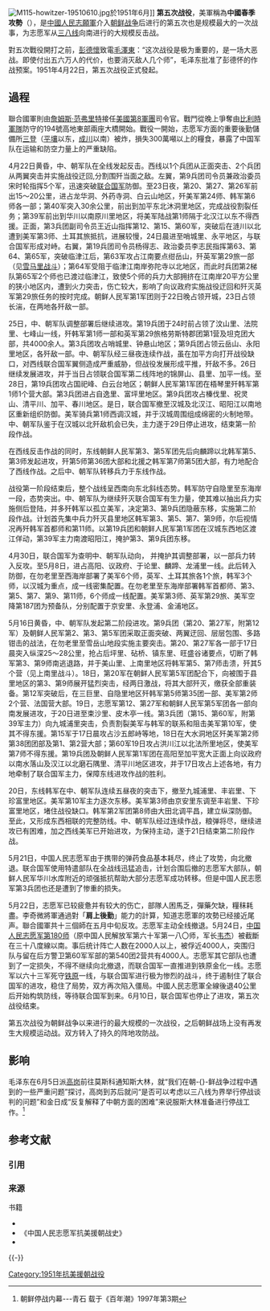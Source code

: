 {{其他條目矛盾|Chinese spring offensive|lang=en}}
{{Onesource|time=2021-11-05T06:11:39+00:00}}
{{noteTA
|1=zh:北朝鲜; zh-hans:朝鲜; zh-hant:北韓;
|2=zh:南朝鲜; zh-hans:韩国; zh-hant:南韓;
|4=zh-hans:朝鲜半岛; zh-hant:朝鮮半島;
|5=zh-hans:朝鲜民主主义人民共和国; zh-hant:朝鮮民主主義人民共和國;
|6=zh:南北朝鲜; zh-hans:朝鲜半岛南北; zh-hant:南北韓;
|8=zh-hans:朝鲜军事; zh-hant:北韓軍事;
|9=zh-hans:韩国国军; zh-hant:韓國國軍;
|10=zh-hans:朝鲜战场; zh-hant:韓國戰場;
|11=zh-hans:朝鲜民族; zh-hant:韓民族;
|12=zh:朝鲜半岛北部地区; zh-hans:朝鲜半岛北部; zh-hant:北韓地區;
|13=zh:朝鲜半岛南部地区; zh-hans:朝鲜半岛南部; zh-hant:南韓地區;
|14=zh-hans:朝鲜战争;zh-hant:韓戰
|15=zh-hans:朝鲜人民军;zh-hant:朝鮮人民軍
|16=zh-hans:中朝联军;zh-hant:中國和北韓聯軍
}}
{{Infobox Military Conflict
|conflict=第五次战役
|partof=[[朝鲜战争|朝鲜战争]]
|image=[[File:Central_Korea_during_Communist_Spring_Offensive_1951.jpg|300px]]
|caption=第五次战役示意圖
|date=1951年4月22日 － 6月10日
|place=[[朝鮮半島|朝鮮半島]]“三八线”附近
|result=僵持
|combatant1=[[中国人民志愿军|中国人民志愿军]]第3、9、19兵团所属各军及第39、40军，野战炮兵3个师，高射炮兵1个师，部分朝鲜人民军
|combatant2=[[美国军事|美军]]第1、9、10军<br />[[大韓民國國軍|韓國國軍]]第1、3军
|commander1={{Flag icon|China}} [[彭德怀|彭德怀]]<br/>{{flagicon|North Korea}} [[崔庸健|崔庸健]]
|commander2={{flagicon|United Nations}} [[馬修·李奇威|馬修·李奇威]]<br/>{{flagicon|United States|1912}} [[詹姆斯·范佛里特|詹姆斯·范佛里特]]
|strength1=700,000
|strength2=418,500
|casualties1=85,000+{{cfn|王树增|y=2009}}
|casualties2=82,769{{cfn|王树增|y=2009}}<ref>{{Cite web |title=“数说”抗美援朝出国作战 |url=https://news.gmw.cn/2020-10/25/content_34303100.htm |author=责任编辑 张倩 |date=2020-10-25 |publisher=光明网 |agency=光明日报社 |access-date=2020-11-05 |archive-date=2021-08-15 |archive-url=https://web.archive.org/web/20210815033840/https://news.gmw.cn/2020-10/25/content_34303100.htm }}</ref>
美軍陣亡3,460以上，傷者不詳<ref>{{Cite web |url=https://www.militaryhistoryonline.com/Korea/KoreanWarPartII |title=存档副本 |access-date=2022-02-19 |archive-date=2022-05-16 |archive-url=https://web.archive.org/web/20220516011946/https://www.militaryhistoryonline.com/Korea/KoreanWarPartII }}</ref>
}}
[[File:M115-howitzer-19510610.jpg|thumb]]於1951年6月]]
'''第五次战役'''，美軍稱為'''中國春季攻勢'''（{{lang|en|Chinese Spring Offensive}}）{{cfn|Mossman|y=1988|p=378|url=https://history.army.mil/books/korea/ebb/ch21.htm}}，是[[中國人民志願軍|中國人民志願軍]]介入[[朝鲜战争|朝鲜战争]]后进行的第五次也是规模最大的一次战事，为志愿军从[[三八线|三八线]]向南进行的大规模反击战。 
 
對五次戰役開打之前，[[彭德懷|彭德懷]]致電[[毛澤東|毛澤東]]：“这次战役是极为重要的，是一场大恶战。即使付出五六万人的代价，也要消灭敌人几个师”，毛泽东批准了彭德怀的作战预案。1951年4月22日，第五次战役正式發起。

==過程==
聯合國軍則由[[詹姆斯·范弗里特|詹姆斯·范弗里特]]接任[[美國第8軍團|美國第8軍團]]司令官。戰鬥從晚上爭奪由[[比利時軍隊|比利時軍隊]]防守的194號高地東部兩座大橋開始。戰役一開始，志愿军方面的重要後勤儲備所[[三登|三登]]（[[平壤|平壤]]以东，[[成川|成川]]以南）被炸，損失300萬噸以上的糧食，暴露了中国军队在运输和防空力量上的严重缺陷。

4月22日黄昏，中、朝军队在全线发起反击。西线以1个兵团从正面突击、2个兵团从两翼突击并实施战役迂回,分割围歼当面之敌。左翼，第9兵团司令员兼政治委员宋时轮指挥5个军，迅速突破[[联合国军|联合国军]]防御。至23日夜，第20、第27、第26军前出15～20公里，进占龙华洞、外药寺洞、白云山地区，歼美军第24师、韩军第6师各一部；第40军突入30余公里，前出到加平东北沐洞里地区，完成战役割裂任务；第39军前出到华川以南原川里地区，将美军陆战第1师隔于北汉江以东不得西援。正面，第3兵团副司令员王近山指挥第12、第15、第60军，突破后在涟川以北遭到美军第3师、土耳其旅抵抗，进展较慢，24日晨进至哨城里、永平地区，与联合国军形成对峙。右翼，第19兵团司令员杨得志、政治委员李志民指挥第63、第64、第65军，突破临津江后，第63军攻占江南要点绀岳山，歼英军第29旅一部（见[[雪马里战斗|雪马里战斗]]）；第64军受阻于临津江南岸弥陀寺以北地区，而此时兵团第2梯队第65军2个师也已渡过临津江，致使5个师的兵力大部拥挤在江南岸20平方公里的狭小地区内，遭到火力突击，伤亡较大，影响了向议政府实施战役迂回和歼灭英军第29旅任务的按时完成。朝鲜人民军第1军团则于22日晚占领开城，23日占领长湍，在两地各歼敌一部。

25日，中、朝军队调整部署后继续进攻。第19兵团于24时前占领了汶山里、法院里、七峰山一线，歼韩军第1师一部和英军第29旅格劳斯特郡团第1营及坦克团大部，共4000余人。第3兵团攻占哨城里、钟悬山地区；第9兵团占领云岳山、永阳里地区，各歼敌一部。中、朝军队经三昼夜连续作战，虽在加平方向打开战役缺口，对西线联合国军翼侧造成严重威胁，但战役发展形成平推，歼敌不多。26日继续发展进攻，并于当日占领联合国军第二线阵地的锦屏山、县里、加平一线。至28日，第19兵团攻占国祀峰、白云台地区；朝鲜人民军第1军团在梧琴里歼韩军第1师1个营大部。第3兵团进占自逸里、富坪里地区。第9兵团攻占榛伐里、祝灵山、清平川、加平、春川地区。是日，联合国军撤至汉城及北汉江、昭阳江以南地区重新组织防御。美军骑兵第1师西调汉城，并于汉城周围组成绵密的火制地带。中、朝军队鉴于在汉城以北歼敌机会已失，主力遂于29日停止进攻，结束第一阶段作战。

在西线反击作战的同时，东线朝鲜人民军第3、第5军团先后向麟蹄以北韩军第5、第3师发起进攻，歼第5师第36团大部和北援之韩军第7师第5团大部，有力地配合了西线作战。之后中、朝军队转移兵力于东线作战。

战役第一阶段结束后，整个战线呈西南向东北斜线态势。韩军防守自隐里至东海岸一段，态势突出。中、朝军队为继续歼灭联合国军有生力量，使其难以抽出兵力实施侧后登陆，并多歼韩军以孤立美军，决定第3、第9兵团隐蔽东移，实施第二阶段作战。计划首先集中兵力歼灭县里地区韩军第3、第5、第7、第9师，尔后视情况再歼韩军首都师和第11师。以第19兵团和朝鲜人民军第1军团在汉城东西地区渡江佯动，第39军主力南渡昭阳江，掩护第3、第9兵团东移。

4月30日，联合国军为查明中、朝军队动向， 并掩护其调整部署，以一部兵力转入反攻。至5月8日，进占高阳、议政府、于论里、麟蹄、龙浦里一线。此后转入防御，在勿老里至西海岸部署了美军6个师，英军、土耳其旅各1个旅，韩军3个师，以汉城为重点，成一线密集配置。在勿老里至东海岸部署韩军首都师、第3、第5、第7、第9、第11师，6个师成一线配置。美军第3师、英军第29旅、美军空降第187团为预备队，分别配置于京安里、永登浦、金浦地区。

5月16日黄昏，中、朝军队发起第二阶段进攻。第9兵团（第20、第27军，附第12军）及朝鲜人民军第2、第3、第5军团采取正面突破、两翼迂回、层层包围、多路钳击的战法，在勿老里至雪岳山地段实施主要突击。第20、第27军各一部于17日晨突入纵深25～28公里，抢占后坪里、砧桥、镇东里、旺盛谷诸要点，切断了韩军第3、第9师南逃退路，并于美山里、上南里地区将韩军第5、第7师击溃，歼其5个营（见上南里战斗）。18日，第20军在朝鲜人民军第5军团配合下，向被围于县里地区的第3、第9师展开猛烈突击，经两日激战，将其大部歼灭，缴获全部重装备。第12军突破后，在三巨里、自隐里地区歼韩军第5师第35团一部、美军第2师2个营、法国营大部。19日，志愿军第12、第27军和朝鲜人民军第5军团各一部向南发展进攻，于20日进至束沙里、皮木亭一线。第3兵团（第15、第60军，附第39军主力）向九城浦里突击，负责割裂美军与韩军的联系和阻击美军第10军，使其不得东援。第15军于17日晨攻占沙五郎峙等地，18日在大水洞地区歼美军第2师第38团团部及第1、第2营大部；第60军19日攻占洪川江以北法所里地区，使美军第7师不得东援。第19兵团及朝鲜人民军第1军团在高阳至加平宽大正面上向议政府以南水落山及汉江以北磨石隅里、清平川地区进攻，并于17日攻占上述各地，有力地牵制了联合国军主力，保障东线进攻作战的胜利。

20日，东线韩军在中、朝军队连续五昼夜的突击下，撤至九城浦里、丰岩里、下珍富里地区。美军第10军主力逐次东移。美军第3师由京安里东调至丰岩里、下珍富里地区，堵住战役缺口。韩军第2军团第8师由大田北调平昌，建立纵深防御。至此，又形成东西相联的完整防线。中、朝军队经过连续作战，粮弹将尽，继续进攻已有困难，加之西线美军已开始进攻，为保持主动，遂于21日结束第二阶段作战。

5月21日，中国人民志愿军由于携带的弹药食品基本耗尽，终止了攻势，向北撤退。联合国军使用特遣部队在全战线迅猛追击，计划合围后撤的志愿军大部队，朝鲜人民军华川水库附近的顽强抵抗帮助大部分志愿军成功转移。但是中国人民志愿军第3兵团也还是遭到了惨重的损失。

5月22日，志愿军已较疲惫并有较大的伤亡，部隊人困馬乏，彈藥欠缺，糧秣耗盡。李奇微將軍通過對「'''肩上後勤'''」能力的計算，知道志愿軍的攻勢已经接近尾声。聯合國軍共十三個師在五月中旬反攻。志愿军主动全线撤退。5月24日，[[中国人民志愿军|中国人民志愿军]][[中国人民解放军步兵第一八〇师|第180师]]（原中国人民解放军第六十军第一八〇师，军长[[韦杰|韦杰]]）被截斷在三十八度線以南。事后统计阵亡人数在2000人以上，被俘近4000人，突围归队与留在后方警卫第60军军部的第540团2营共有4000人。志愿军其它部队也遭到了一定损失，不得不继续向北撤退，而联合国军一直推进到铁原金化一线。志愿军以六十三军死守[[铁原|铁原]]一线，与联合国军进行极为惨烈的战斗，终于遏制住了联合国军的进攻，稳住了局势，双方再次陷入僵局。中國人民志愿軍全線後退40公里后开始构筑防线，等待联合国军到来。6月10日，联合国军也停止了进攻，第五次战役结束。

第五次战役为朝鲜战争以来进行的最大规模的一次战役，之后朝鲜战场上没有再发生大规模运动战。双方转入了持久的阵地攻防战。

==影响==
毛泽东在6月5日派[[高岗|高岗]]前往莫斯科通知斯大林，就“我们在朝-{}-鲜战争过程中遇到的一些严重问题”探讨，高岗到苏后就问“是否可以考虑以三八线为界举行停战谈判的问题”和金日成“反复解释了中朝方面的困难”来说服斯大林准备进行停战工作。<ref>
朝鲜停战内幕---青石 载于《百年潮》1997年第3期</ref>

== 参考文献 ==
=== 引用 ===
{{Reflist}}

=== 来源 ===
{{refbegin}}
; 书籍
* {{cite book | title = ''United States Army in the Korean War: Ebb and Flow, November 1950-July 1951'' | last = Mossman | first = Billy C. | publisher = U.S. Army Center of Military History | year = 1988年 | url = https://history.army.mil/html/books/020/20-4/index.html | ref = harv | access-date = 2021-08-04 | archive-date = 2021-05-13 | archive-url = https://web.archive.org/web/20210513043112/https://history.army.mil/html/books/020/20-4/index.html | dead-url = no }}
* 《中国人民志愿军抗美援朝战史》
* {{Cite book |title=《朝-{}-鲜战争》 |author=王树增 |publisher=人民文学出版社 |year=2009 |isbn=9787020069200 |location=北京 | ref=harv}}
{{refend}}

{{-}}
{{朝鲜战争}}
[[Category:1951年抗美援朝战役|Category:1951年抗美援朝战役]]
